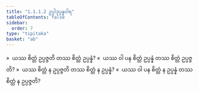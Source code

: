 ```yaml
---
title: "1.1.1.2 ဥပ္ပါဒုပ္ပန္နဝါရ"
tableOfContents: false
sidebar:
  order: 7
type: "tipitaka"
basket: "ab"
---
```



<DynamicBreadcrumb />

<Division number="2">

<Paragraph number="6">
»  ယဿ စိတ္တံ ဥပ္ပဇ္ဇတိ တဿ စိတ္တံ ဥပ္ပန္နံ?
</Paragraph>

<Paragraph number="7">
«  ယဿ ဝါ ပန စိတ္တံ ဥပ္ပန္နံ တဿ စိတ္တံ ဥပ္ပဇ္ဇတိ?
</Paragraph>

<Paragraph number="8">
»  ယဿ စိတ္တံ န ဥပ္ပဇ္ဇတိ တဿ စိတ္တံ န ဥပ္ပန္နံ?
</Paragraph>

<Paragraph number="9">
«  ယဿ ဝါ ပန စိတ္တံ န ဥပ္ပန္နံ တဿ စိတ္တံ န ဥပ္ပဇ္ဇတိ?
</Paragraph>
</Division>